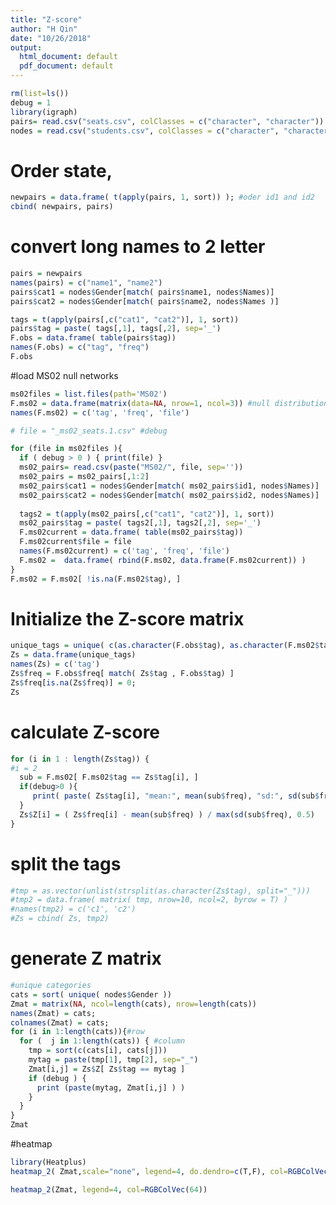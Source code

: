 ```yaml
---
title: "Z-score"
author: "H Qin"
date: "10/26/2018"
output:
  html_document: default
  pdf_document: default
---
```


```r
rm(list=ls())
debug = 1
library(igraph)
pairs= read.csv("seats.csv", colClasses = c("character", "character"))
nodes = read.csv("students.csv", colClasses = c("character", "character"))
```

# Order state, 
```r
newpairs = data.frame( t(apply(pairs, 1, sort)) ); #oder id1 and id2
cbind( newpairs, pairs)
```


# convert long names to 2 letter
```r
pairs = newpairs
names(pairs) = c("name1", "name2")
pairs$cat1 = nodes$Gender[match( pairs$name1, nodes$Names)]
pairs$cat2 = nodes$Gender[match( pairs$name2, nodes$Names )]

```

```r
tags = t(apply(pairs[,c("cat1", "cat2")], 1, sort))
pairs$tag = paste( tags[,1], tags[,2], sep='_')
F.obs = data.frame( table(pairs$tag))
names(F.obs) = c("tag", "freq")
F.obs
```

#load MS02 null networks
```r
ms02files = list.files(path='MS02')
F.ms02 = data.frame(matrix(data=NA, nrow=1, ncol=3)) #null distributions
names(F.ms02) = c('tag', 'freq', 'file')

# file = "_ms02_seats.1.csv" #debug

for (file in ms02files ){
  if ( debug > 0 ) { print(file) }
  ms02_pairs= read.csv(paste("MS02/", file, sep=''))
  ms02_pairs = ms02_pairs[,1:2]
  ms02_pairs$cat1 = nodes$Gender[match( ms02_pairs$id1, nodes$Names)]
  ms02_pairs$cat2 = nodes$Gender[match( ms02_pairs$id2, nodes$Names)]
  
  tags2 = t(apply(ms02_pairs[,c("cat1", "cat2")], 1, sort))
  ms02_pairs$tag = paste( tags2[,1], tags2[,2], sep='_')
  F.ms02current = data.frame( table(ms02_pairs$tag))
  F.ms02current$file = file
  names(F.ms02current) = c('tag', 'freq', 'file')
  F.ms02 =  data.frame( rbind(F.ms02, data.frame(F.ms02current)) )
}
F.ms02 = F.ms02[ !is.na(F.ms02$tag), ]
```

# Initialize the Z-score matrix
```r
unique_tags = unique( c(as.character(F.obs$tag), as.character(F.ms02$tag)))
Zs = data.frame(unique_tags)
names(Zs) = c('tag')
Zs$freq = F.obs$freq[ match( Zs$tag , F.obs$tag) ]
Zs$freq[is.na(Zs$freq)] = 0; 
Zs
```

# calculate Z-score
```r
for (i in 1 : length(Zs$tag)) {
#i = 2
  sub = F.ms02[ F.ms02$tag == Zs$tag[i], ]
  if(debug>0 ){
     print( paste( Zs$tag[i], "mean:", mean(sub$freq), "sd:", sd(sub$freq) ))  
  } 
  Zs$Z[i] = ( Zs$freq[i] - mean(sub$freq) ) / max(sd(sub$freq), 0.5)
}
```

# split the tags
```r
#tmp = as.vector(unlist(strsplit(as.character(Zs$tag), split="_")))
#tmp2 = data.frame( matrix( tmp, nrow=10, ncol=2, byrow = T) )
#names(tmp2) = c('c1', 'c2')
#Zs = cbind( Zs, tmp2)
```

# generate Z matrix
```r
#unique categories
cats = sort( unique( nodes$Gender ))
Zmat = matrix(NA, ncol=length(cats), nrow=length(cats))
names(Zmat) = cats; 
colnames(Zmat) = cats; 
for (i in 1:length(cats)){#row
  for (  j in 1:length(cats)) { #column
    tmp = sort(c(cats[i], cats[j]))
    mytag = paste(tmp[1], tmp[2], sep="_")
    Zmat[i,j] = Zs$Z[ Zs$tag == mytag ]
    if (debug ) {
      print (paste(mytag, Zmat[i,j] ) )
    }
  }
}
Zmat
```

#heatmap
```r
library(Heatplus)
heatmap_2( Zmat,scale="none", legend=4, do.dendro=c(T,F), col=RGBColVec(64));
```

```r
heatmap_2(Zmat, legend=4, col=RGBColVec(64))
```

